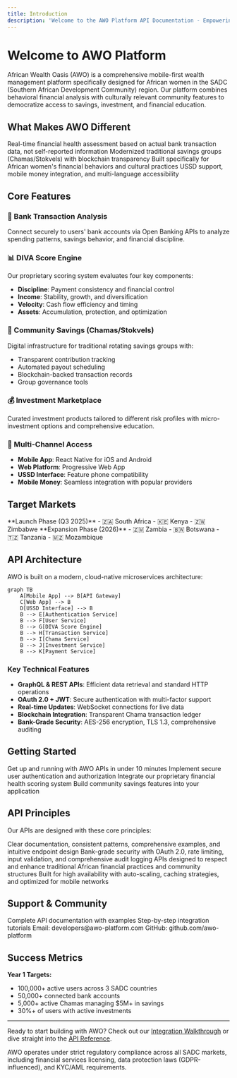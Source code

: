 ```yaml
---
title: Introduction
description: 'Welcome to the AWO Platform API Documentation - Empowering African Women's Financial Journey'
---
```


# Welcome to AWO Platform

African Wealth Oasis (AWO) is a comprehensive mobile-first wealth management platform specifically designed for African women in the SADC (Southern African Development Community) region. Our platform combines behavioral financial analysis with culturally relevant community features to democratize access to savings, investment, and financial education.

## What Makes AWO Different

<CardGroup cols={2}>
  <Card title="DIVA Scoring System" icon="chart-line">
    Real-time financial health assessment based on actual bank transaction data, not self-reported information
  </Card>
  <Card title="Digital Chama Integration" icon="users">
    Modernized traditional savings groups (Chamas/Stokvels) with blockchain transparency
  </Card>
  <Card title="Cultural Relevance" icon="heart">
    Built specifically for African women's financial behaviors and cultural practices
  </Card>
  <Card title="Financial Inclusion" icon="globe">
    USSD support, mobile money integration, and multi-language accessibility
  </Card>
</CardGroup>

## Core Features

### 🏦 Bank Transaction Analysis
Connect securely to users' bank accounts via Open Banking APIs to analyze spending patterns, savings behavior, and financial discipline.

### 📊 DIVA Score Engine
Our proprietary scoring system evaluates four key components:
- **Discipline**: Payment consistency and financial control
- **Income**: Stability, growth, and diversification
- **Velocity**: Cash flow efficiency and timing
- **Assets**: Accumulation, protection, and optimization

### 🤝 Community Savings (Chamas/Stokvels)
Digital infrastructure for traditional rotating savings groups with:
- Transparent contribution tracking
- Automated payout scheduling
- Blockchain-backed transaction records
- Group governance tools

### 💰 Investment Marketplace
Curated investment products tailored to different risk profiles with micro-investment options and comprehensive education.

### 📱 Multi-Channel Access
- **Mobile App**: React Native for iOS and Android
- **Web Platform**: Progressive Web App
- **USSD Interface**: Feature phone compatibility
- **Mobile Money**: Seamless integration with popular providers

## Target Markets

<Tabs>
  <Tab title="Primary Markets">
    **Launch Phase (Q3 2025)**
    - 🇿🇦 South Africa
    - 🇰🇪 Kenya  
    - 🇿🇼 Zimbabwe
  </Tab>
  <Tab title="Secondary Markets">
    **Expansion Phase (2026)**
    - 🇿🇲 Zambia
    - 🇧🇼 Botswana
    - 🇹🇿 Tanzania
    - 🇲🇿 Mozambique
  </Tab>
</Tabs>

## API Architecture

AWO is built on a modern, cloud-native microservices architecture:

```mermaid
graph TB
    A[Mobile App] --> B[API Gateway]
    C[Web App] --> B
    D[USSD Interface] --> B
    B --> E[Authentication Service]
    B --> F[User Service]
    B --> G[DIVA Score Engine]
    B --> H[Transaction Service]
    B --> I[Chama Service]
    B --> J[Investment Service]
    B --> K[Payment Service]
```

### Key Technical Features
- **GraphQL & REST APIs**: Efficient data retrieval and standard HTTP operations
- **OAuth 2.0 + JWT**: Secure authentication with multi-factor support
- **Real-time Updates**: WebSocket connections for live data
- **Blockchain Integration**: Transparent Chama transaction ledger
- **Bank-Grade Security**: AES-256 encryption, TLS 1.3, comprehensive auditing

## Getting Started

<CardGroup cols={2}>
  <Card title="Quick Integration" icon="rocket" href="/guides/integration-walkthrough">
    Get up and running with AWO APIs in under 10 minutes
  </Card>
  <Card title="Authentication Setup" icon="key" href="/api-reference/auth/login">
    Implement secure user authentication and authorization
  </Card>
  <Card title="DIVA Score Implementation" icon="calculator" href="/guides/diva-score-implementation">
    Integrate our proprietary financial health scoring system
  </Card>
  <Card title="Chama Management" icon="handshake" href="/guides/chama-management">
    Build community savings features into your application
  </Card>
</CardGroup>

## API Principles

Our APIs are designed with these core principles:

<AccordionGroup>
  <Accordion title="Developer Experience First">
    Clear documentation, consistent patterns, comprehensive examples, and intuitive endpoint design
  </Accordion>
  <Accordion title="Security by Design">
    Bank-grade security with OAuth 2.0, rate limiting, input validation, and comprehensive audit logging
  </Accordion>
  <Accordion title="Cultural Sensitivity">
    APIs designed to respect and enhance traditional African financial practices and community structures
  </Accordion>
  <Accordion title="Scalability & Performance">
    Built for high availability with auto-scaling, caching strategies, and optimized for mobile networks
  </Accordion>
</AccordionGroup>

## Support & Community

<CardGroup cols={3}>
  <Card title="API Reference" icon="book" href="/api-reference/auth/login">
    Complete API documentation with examples
  </Card>
  <Card title="Implementation Guides" icon="map" href="/guides/integration-walkthrough">
    Step-by-step integration tutorials
  </Card>
  <Card title="Developer Support" icon="life-ring">
    Email: developers@awo-platform.com
    GitHub: github.com/awo-platform
  </Card>
</CardGroup>

## Success Metrics

**Year 1 Targets:**
- 100,000+ active users across 3 SADC countries
- 50,000+ connected bank accounts
- 5,000+ active Chamas managing $5M+ in savings
- 30%+ of users with active investments

---

Ready to start building with AWO? Check out our [Integration Walkthrough](/guides/integration-walkthrough) or dive straight into the [API Reference](/api-reference/auth/login).

<Note>
AWO operates under strict regulatory compliance across all SADC markets, including financial services licensing, data protection laws (GDPR-influenced), and KYC/AML requirements.
</Note>